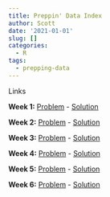 ```yaml
---
title: Preppin' Data Index
author: Scott
date: '2021-01-01'
slug: []
categories:
  - R
tags:
  - prepping-data
---
```

Links

**Week 1:** [Problem](https://preppindata.blogspot.com/2021/01/2021-week-1.html) - [Solution](/2021/06/08/preppin-data-week-1/)

**Week 2:** [Problem](https://preppindata.blogspot.com/2021/01/2021-week-2.html) - [Solution](/2021/06/08/preppin-data-week-2/)

**Week 3:** [Problem](https://preppindata.blogspot.com/2021/01/2021-week-3.html) - [Solution](/2021/06/08/preppin-data-week-3/)

**Week 4:** [Problem](https://preppindata.blogspot.com/2021/01/2021-week-4.html) - [Solution](/2021/06/08/preppin-data-week-4/)

**Week 5:** [Problem](https://preppindata.blogspot.com/2021/01/2021-week-5.html) - [Solution](/2021/06/08/preppin-data-week-5/)

**Week 6:** [Problem](https://preppindata.blogspot.com/2021/01/2021-week-6.html) - [Solution](/2021/06/08/preppin-data-week-6/)
